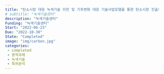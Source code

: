 ```yaml
---
title: "탄소시장 대응 녹색기술 이전 및 기후변화 대응 기술사업모델을 통한 탄소시장 진출의 전략 대응도 및 전략 마련 : 특허분석을 기반으로"
# subtitle: "녹색기술센터"
description: "녹색기술센터"
Funding: "녹색기술센터"
Start: "2022-06-23"
Due: "2022-10-30"
State: "Completed"
image: "img/carbon.jpg"
categories:
 - completed
 - 용역과제
 - 녹색기술
 - 특허분석
---
```


::: {style="font-family: \"NanumMyeongjo\", sans-serif;"}



:::
